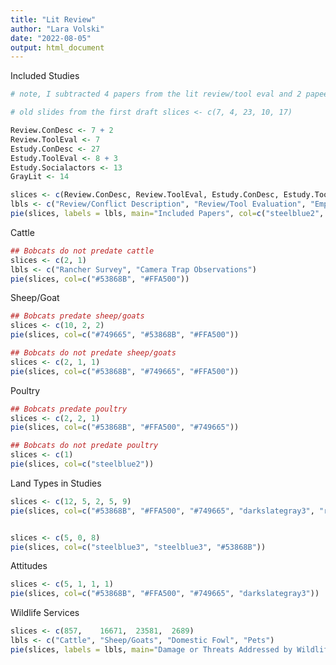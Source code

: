 ```yaml
---
title: "Lit Review"
author: "Lara Volski"
date: "2022-08-05"
output: html_document
---
```



Included Studies
```r
# note, I subtracted 4 papers from the lit review/tool eval and 2 papeers from the e study/con desc pulled them into gray lit. This is not reflected in the google sheets.

# old slides from the first draft slices <- c(7, 4, 23, 10, 17)

Review.ConDesc <- 7 + 2
Review.ToolEval <- 7
Estudy.ConDesc <- 27
Estudy.ToolEval <- 8 + 3
Estudy.Socialactors <- 13
GrayLit <- 14

slices <- c(Review.ConDesc, Review.ToolEval, Estudy.ConDesc, Estudy.ToolEval, Estudy.Socialactors, GrayLit)
lbls <- c("Review/Conflict Description", "Review/Tool Evaluation", "Empirical Study/Conflict Description", "Empirical Study/Tool", "Social Attitudes", "Gray Literature")
pie(slices, labels = lbls, main="Included Papers", col=c("steelblue2", "steelblue", "darkolivegreen3", "darkolivegreen4", "#FFA500", "darkgrey"))
```
Cattle
```r
## Bobcats do not predate cattle
slices <- c(2, 1)
lbls <- c("Rancher Survey", "Camera Trap Observations")
pie(slices, col=c("#53868B", "#FFA500"))
```
Sheep/Goat
```r
## Bobcats predate sheep/goats
slices <- c(10, 2, 2)
pie(slices, col=c("#749665", "#53868B", "#FFA500"))

## Bobcats do not predate sheep/goats
slices <- c(2, 1, 1)
pie(slices, col=c("#53868B", "#749665", "#FFA500"))
```

Poultry
```r
## Bobcats predate poultry
slices <- c(2, 2, 1)
pie(slices, col=c("#53868B", "#FFA500", "#749665"))

## Bobcats do not predate poultry
slices <- c(1)
pie(slices, col=c("steelblue2"))
```


Land Types in Studies
```r
slices <- c(12, 5, 2, 5, 9)
pie(slices, col=c("#53868B", "#FFA500", "#749665", "darkslategray3", "rosybrown1"))


slices <- c(5, 0, 8)
pie(slices, col=c("steelblue3", "steelblue3", "#53868B"))
```
Attitudes
```r
slices <- c(5, 1, 1, 1)
pie(slices, col=c("#53868B", "#FFA500", "#749665", "darkslategray3"))

```

Wildlife Services
```r
slices <- c(857,	16671,	23581,	2689)
lbls <- c("Cattle", "Sheep/Goats", "Domestic Fowl", "Pets")
pie(slices, labels = lbls, main="Damage or Threats Addressed by Wildlife Services 1996 - 2021", col=c("#749665", "#53868B", "#FFA500", "darkgrey"))
```

